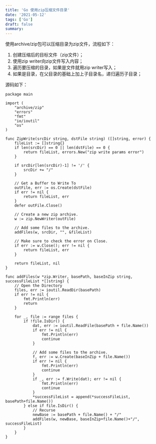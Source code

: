 ```yaml
---
title: 'Go 使用zip压缩文件目录'
date: '2021-05-12'
tags: ['Go']
draft: false
summary: 
---
```


使用archive/zip包可以压缩目录为zip文件，流程如下：
1. 创建压缩后的目标文件（zip文件）；
2. 使用zip writer向zip文件写入内容；
3. 遍历要压缩的目录，如果是文件就用zip writer写入；
4. 如果是目录，在父目录的基础上加上子目录名，递归遍历子目录；

源码如下：
```
package main

import (
	"archive/zip"
	"errors"
	"fmt"
	"io/ioutil"
	"os"
)

func ZipWrite(srcDir string, dstFile string) ([]string, error) {
	fileList := []string{}
	if len(srcDir) == 0 || len(dstFile) == 0 {
		return fileList, errors.New("zip write params error")
	}

	if srcDir[len(srcDir)-1] != '/' {
		srcDir += "/"
	}

	// Get a Buffer to Write To
	outFile, err := os.Create(dstFile)
	if err != nil {
		return fileList, err
	}
	defer outFile.Close()

	// Create a new zip archive.
	w := zip.NewWriter(outFile)

	// Add some files to the archive.
	addFiles(w, srcDir, "", &fileList)

	// Make sure to check the error on Close.
	if err := w.Close(); err != nil {
		return fileList, err
	}

	return fileList, nil
}

func addFiles(w *zip.Writer, basePath, baseInZip string, successFileList *[]string) {
	// Open the Directory
	files, err := ioutil.ReadDir(basePath)
	if err != nil {
		fmt.Println(err)
		return
	}

	for _, file := range files {
		if !file.IsDir() {
			dat, err := ioutil.ReadFile(basePath + file.Name())
			if err != nil {
				fmt.Println(err)
				continue
			}

			// Add some files to the archive.
			f, err := w.Create(baseInZip + file.Name())
			if err != nil {
				fmt.Println(err)
				continue
			}
			if _, err := f.Write(dat); err != nil {
				fmt.Println(err)
				continue
			}
			*successFileList = append(*successFileList, basePath+file.Name())
		} else if file.IsDir() {
			// Recurse
			newBase := basePath + file.Name() + "/"
			addFiles(w, newBase, baseInZip+file.Name()+"/", successFileList)
		}
	}
}

```